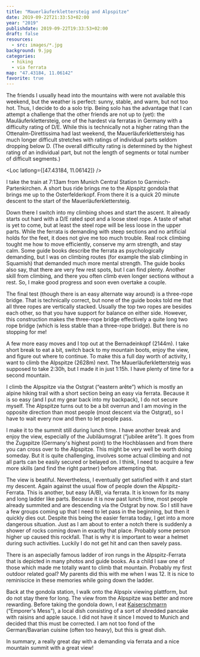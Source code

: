 ```yaml
---
title: "Mauerläuferklettersteig and Alpspitze"
date: 2019-09-22T21:33:53+02:00
year: "2019"
publishdate: 2019-09-22T19:33:53+02:00
draft: false
resources:
  - src: images/*.jpg
background: 9.jpg
categories:
  - hiking
  - via ferrata
map: "47.43184, 11.06142"
favorite: true
---
```


The friends I usually head into the mountains with were not available this
weekend, but the weather is perfect: sunny, stable, and warm, but not too hot.
Thus, I decide to do a solo trip. Being solo has the advantage that I can
attempt a challenge that the other friends are not up to (yet): the
Mauläuferklettersteig, one of the hardest via ferratas in Germany with
a difficulty rating of D/E. While this is technically not a higher rating than
the Ottenalm-Direttissima had last weekend, the Mauerläuferklettersteig has much
longer difficult stretches with ratings of individual parts seldom dropping
below D. (The overall difficulty rating is determined by the highest rating of
an individual part, but not the length of segments or total number of difficult
segments.)

<Loc latlong={[47.43184, 11.06142]} />

I take the train at 7:13am from Munich Central Station to
Garmisch-Partenkirchen. A short bus ride brings me to the Alpspitz gondola that
brings me up to the Osterfelderkopf. From there it is a quick 20 minute descent
to the start of the Mauerläuferklettersteig.

<Rimg
  src="1.jpg"
  caption="The wall with the Mauerläuferklettersteig looks quite impressive on the approach."
/>

Down there I switch into my climbing shoes and start the ascent. It already
starts out hard with a D/E rated spot and a loose steel rope. A taste of what is
yet to come, but at least the steel rope will be less loose in the upper parts.
While the ferrata is demanding with steep sections and no artificial holds for
the feet, it does not give me too much trouble. Real rock climbing tought me how
to move efficiently, conserve my arm strength, and stay calm. Some guide books
describe the ferrata as psychologically demanding, but I was on climbing routes
(for example the <Link to="190716-squamish">slab climbing in
Squamish</Link>) that demanded much more mental strength. The guide books
also say, that there are very few rest spots, but I can find plenty. Another
skill from climbing, and there you often climb even longer sections without
a rest. So, I make good progress and soon even overtake a couple.

<Rimg src="2.jpg" caption="The view with the gondala station at the left." />

<Gallery>
  <Rimg
    src="3.jpg"
    caption="Shortly before a rope ladder that informs me that most of the hardest parts are behind me, but some are still to come."
  />
  <Rimg src="5.jpg" alt="Rope ladder" />
</Gallery>

<Rimg src="6.jpg" alt="Rope ladder" />

<Rimg
  src="7.jpg"
  caption="A big, sloped ledge. From here on it is easy and the finish is near."
/>

The final test (though there is an easy alternate way around) is a three-rope
bridge. That is technically correct, but none of the guide books told me that
all three ropes are vertically stacked. Usually the top two ropes are besides
each other, so that you have support for balance on either side. However, this
construction makes the three-rope bridge effectively a quite long two rope
bridge (which is less stable than a three-rope bridge). But there is no stopping
for me!

<Rimg src="8.jpg" alt="Rope bridge" />

<Rimg src="9.jpg" caption="Looking back at the rope bridge" />

A few more easy moves and I top out at the Bernadeinkopf (2144m). I take short
break to eat a bit, switch back to my mountain boots, enjoy the view, and figure
out where to continue. To make this a full day worth of activity, I want to
climb the Alpspitze (2628m) next. The Mauerläuferklettersteig was supposed to
take 2:30h, but I made it in just 1:15h. I have plenty of time for a second
mountain.

<Rimg src="10.jpg" caption="The Alpspitze with the moon." />

I climb the Alpspitze via the Ostgrat (“eastern arête”) which is mostly an
alpine hiking trail with a short section being an easy via ferrata. Because it
is so easy (and I put my gear back into my backpack), I do not secure myself.
The Alpspitze turns out to be a bit overrun and I am moving in the opposite
direction than most people (most descent via the Ostgrat), so I have to wait
every now and then to let people pass.

<Rimg src="12.jpg" caption="Soooo many people" />

I make it to the summit still during lunch time. I have another break and enjoy
the view, especially of the Jubiläumsgrat (“jubilee arête”). It goes from the
Zugspitze (Germany's highest point) to the Hochblassen and from there you can
cross over to the Alpspitze. This might be very well be worth doing someday. But
it is quite challenging, involves some actual climbing and not all parts can be
easily secured or belayed on. I think, I need to acquire a few more skills (and
find the right partner) before attempting that.

<Rimg src="17.jpg" caption="The Jubiläumsgrat with the Zugspitze at the end." />

<Gallery>
  <Rimg src="14.jpg" alt="View from the Alpspitze" />
  <Rimg src="15.jpg" caption="View of Garmisch-Partenkirchen" />
  <Rimg src="16.jpg" caption="The Ostgrat that I ascended." />
</Gallery>

The view is beatiful. Nevertheless, I eventually get satisfied with it and start
my descent. Again against the usual flow of people down the Alpspitz-Ferrata.
This is another, but easy (A/B), via ferrata. It is known for its many and long
ladder like parts. Because it is now past lunch time, most people already
summited and are descending via the Ostgrat by now. So I still have a few groups
coming up that I need to let pass in the beginning, but then it quickly dies
out. Despite this being the easier ferrata today, I get into a more dangerous
situation. Just as I am about to enter a notch there is suddenly a shower of
rocks coming down in exactly that place. Probably some person higher up caused
this rockfall. That is why it is important to wear a helmet during such
activities. Luckily I do not get hit and can then savely pass.

<Gallery large="true">
  <Rimg src="18.jpg" caption="The beginning of the descent." />
  <Rimg
    src="19.jpg"
    caption="The most famous ladder in the Alpspitz-Ferrata."
  />
</Gallery>

There is an aspecially famous ladder of iron rungs in the Alpspitz-Ferrata that
is depicted in many photos and guide books. As a child I saw one of those which
made me totally want to climb that mountain. Probably my first outdoor related
goal? My parents did this with me when I was 12. It is nice to reminiscice in
these memories while going down the ladder.

<Gallery>
  <Rimg
    src="alpspitze2000.jpg"
    caption="Climbing the Alpspitze at the age of 12."
  />
  <Rimg
    src="20.jpg"
    caption="The ladder from further back. A perspective rarely shown."
  />
</Gallery>

<Rimg
  src="21.jpg"
  caption="The view back to the Bernadeinkopf with the Mauerläuferklettersteig."
/>

<Rimg src="22.jpg" caption="Almost back at the gondola." />

Back at the gondola station, I walk onto the Alpspix viewing plattform, but do
not stay there for long. The view from the Alpspitze was better and more
rewarding. Before taking the gondola down, I eat
[Kaiserschmarrn](https://en.wikipedia.org/wiki/Kaiserschmarrn) (“Emporer's
Mess”), a local dish consisting of a sort of shredded pancake with raisins and
apple sauce. I did not have it since I moved to Munich and decided that this
must be corrected. I am not too fond of the German/Bavarian cuisine (often too
heavy), but this is great dish.

In summary, a really great day with a demanding via ferrata and a nice mountain
summit with a great view!

